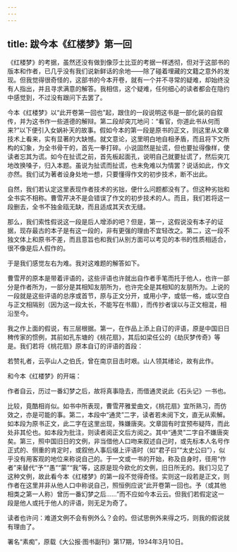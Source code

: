 ```yaml
---
---
---
```

title: 跋今本《红楼梦》第一回
---




《红楼梦》的考据，虽然还没有做到像莎士比亚的考据一样透彻，但对于这部书的版本和作者，已几乎没有我们说新鲜话的余地——除了碰着埋藏的文籍之意外的发现。但我觉得很奇怪的，这部书的今本开卷，就有一个并不寻常的疑难，却始终没有人指出，并且寻求满意的解答。我相信，这个疑难，任何细心的读者都会在隐约中感觉到，不过没有跟问下去罢了。

今本《红楼梦》以“此开卷第一回也”起，跟住的一段说明这书是一部化装的自叙传，并为这书作一些道德的解辩。第二段却突兀地问：“看官，你道此书从何而来?”以下便引入女娲补天的故事。假如今本的第一段是原书的正文，则这里从文章技术上看来，实有显著的大缺憾。就文意论，这里明白地自相矛盾，而且将下文所构的幻象，为全书骨干的，首先一拳打碎。小说固然是扯谎，但也要扯得像样，使读者忘其为谎。如今在扯谎之前，首先板起面孔，说明自己就要扯谎了，然后突兀地改换嗓子，归入本题。虽说为扯谎而扯谎，也未免难以为情罢？说话如此，作文亦然。我们试为著者设身处地一想，只要懂得作文的初步技术，断不出此。

自然，我们若认定这里表现作者技术的劣拙，便什么问题都没有了。但这种劣拙和全书实不相称。曹雪芹决不是会错误了作文的初步技术的人。而且，我们若将这一段删去，全书不独金瓯无缺，而且适成其天衣无缝。

那么，我们索性假说这一段是后人增添的吧？但是，第一，这假说没有本子的证据，现存最古的本子是有这一段的，非有更强的理由不宜轻改之。第二，这一段不独文体上和原书不差，而且意旨也和我们从别方面可以考见的本书的性质相适合，很不像是后人假作的。

于是我们感觉左右为难。我对这难题的解答如下。

曹雪芹的原本是带着评语的，这些评语也许就出自作者手笔而托于他人，也许一部分是作者所为，一部分是其相知友朋所为，也许完全是其相知的友朋所为。上说的一段就是这些评语的总序或首节，原与正文分开，或用小字，或低一格，或以空白与正文相隔别（因为这一段太长，不能写在书眉），而传抄者误以与正文相混，相沿至今。

我之作上面的假说，有三层根据。第一，在作品上添上自订的评语，原是中国旧日稗传家的惯例，其前如孔东塘的《桃花扇》，其后如梁任公的《劫灰梦传奇》等是。我们若将《桃花扇》原本自订的评语的首段：





若赞礼者，云亭山人之伯氏，曾在南京目击时艰。山人领其绪论，故有此作。





和今本《红楼梦》的开端：





作者自云，历过一番幻梦之后，故将真事隐去，而借通灵说此《石头记》一书也。





比较，竟酷相肖似。如书中所表现，曹雪芹雅爱曲文，《桃花扇》宜所熟习，而仿效之，亦是可能的事。第二，本段中“通灵”二字，读者若未阅下文，直无从索解。如本段为原书正文，此二字在这里出现，殊嫌唐突。文章固有时宜预布疑阵，而此处非其伦也。如本段为批注，则读者阅正文后方阅之。其中“通灵”二字自不嫌唐突矣。第三，照中国旧日的文例，非当借他人口吻来叙述自己时，或先标本人名号作正式的、侧重的肯定时，或叙他人事后缀上评语时（如“君子曰”“太史公曰”），似乎没有用客观的地位来称说自己的。于一文或一书的开始，称及自身时，径用“作者”来替代“予”“愚”“蒙”“我”等，这原是现今欧化的文例，旧日所无的。我们习见了这种文例，故此看今本《红楼梦》的第一段不觉得奇怪。实则这一段若是正文，则作者在这里并非从他人口中称说自己，照恒例应说“此开卷第一回也。予（或其他相类之第一人称）曾历一番幻梦之后……”而不应如今本云云。但我们若假定这一段是他人或托于他人的评语，则无足为奇了。

读者也许问：难道文例不会有例外么？会的。但试思例外来得之巧，则我的假说就有理由了。





署名“素痴”，原载《大公报·图书副刊》第17期，1934年3月10日。